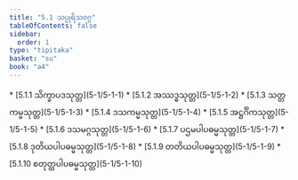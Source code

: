 ```yaml
---
title: "5.1 သပ္ပုရိသဝဂ္ဂ"
tableOfContents: false
sidebar:
  order: 1
type: "tipitaka"
basket: "su"
book: "a4"
---
```



<DynamicBreadcrumb />



<TableOfContents book="a4" section="5.1">
* [5.1.1 သိက္ခာပဒသုတ္တ](5-1/5-1-1)
* [5.1.2 အဿဒ္ဓသုတ္တ](5-1/5-1-2)
* [5.1.3 သတ္တကမ္မသုတ္တ](5-1/5-1-3)
* [5.1.4 ဒသကမ္မသုတ္တ](5-1/5-1-4)
* [5.1.5 အဋ္ဌင်္ဂိကသုတ္တ](5-1/5-1-5)
* [5.1.6 ဒသမဂ္ဂသုတ္တ](5-1/5-1-6)
* [5.1.7 ပဌမပါပဓမ္မသုတ္တ](5-1/5-1-7)
* [5.1.8 ဒုတိယပါပဓမ္မသုတ္တ](5-1/5-1-8)
* [5.1.9 တတိယပါပဓမ္မသုတ္တ](5-1/5-1-9)
* [5.1.10 စတုတ္ထပါပဓမ္မသုတ္တ](5-1/5-1-10)
</TableOfContents>